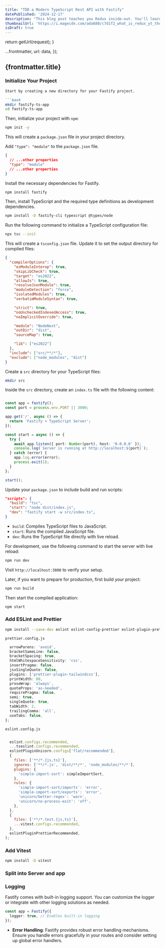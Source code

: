 ```yaml
---
title: "TDD a Modern TypeScript Rest API with Fastify"
datePublished: '2024-12-17'
description: "This blog post teaches you Redux inside-out. You'll learn Redux from scratch, fill knowledge gaps if you're already experienced, and discover secret tricks to write clean, scalable code. Create your own middleware and learn advanced selector composition."
thumbnailUrl: 'https://i.magecdn.com/ada680/c7d1f2_what_is_redux_yt_thumbnail_v1?f=webp,q.25,p.f,l.f'
isDraft: true
---
```



  return getUrl(request);
}

  ...frontmatter,
  url: data,
});

## {frontmatter.title}

### Initialize Your Project

```md
Start by creating a new directory for your Fastify project.

```bash
mkdir fastify-ts-app
cd fastify-ts-app
```

Then, initialize your project with `npm`:

```bash
npm init -y
```

This will create a `package.json` file in your project directory.

Add `"type": "module"` to the `package.json` file.

```json title="package.json"
{
  // ...other properties
  "type": "module"
  // ...other properties
}
```

Install the necessary dependencies for Fastify.

```bash
npm install fastify
```

Then, install TypeScript and the required type definitions as development dependencies.

```bash
npm install -D fastify-cli typescript @types/node
```

Run the following command to initialize a TypeScript configuration file:

```bash
npx tsc --init
```

This will create a `tsconfig.json` file. Update it to set the output directory for compiled files:

```json title="tsconfig.json"
{
  "compilerOptions": {
    "esModuleInterop": true,
    "skipLibCheck": true,
    "target": "es2022",
    "allowJs": true,
    "resolveJsonModule": true,
    "moduleDetection": "force",
    "isolatedModules": true,
    "verbatimModuleSyntax": true,

    "strict": true,
    "noUncheckedIndexedAccess": true,
    "noImplicitOverride": true,

    "module": "NodeNext",
    "outDir": "dist",
    "sourceMap": true,

    "lib": ["es2022"]
  },
  "include": ["src/**/*"],
  "exclude": ["node_modules", "dist"]
}
```

Create a `src` directory for your TypeScript files:

```bash
mkdir src
```

Inside the `src` directory, create an `index.ts` file with the following content:

```typescript title="src/index.ts"

const app = fastify();
const port = process.env.PORT || 3000;

app.get('/', async () => {
  return 'Fastify + TypeScript Server';
});

const start = async () => {
  try {
    await app.listen({ port: Number(port), host: '0.0.0.0' });
    console.log(`Server is running at http://localhost:${port}`);
  } catch (error) {
    app.log.error(error);
    process.exit(1);
  }
};

start();
```

Update your `package.json` to include build and run scripts:

```json title="package.json"
"scripts": {
  "build": "tsc",
  "start": "node dist/index.js",
  "dev": "fastify start -w src/index.ts",
}
```

- `build`: Compiles TypeScript files to JavaScript.
- `start`: Runs the compiled JavaScript file.
- `dev`: Runs the TypeScript file directly with live reload.

For development, use the following command to start the server with live reload:

```bash
npm run dev
```

Visit `http://localhost:3000` to verify your setup.

Later, if you want to prepare for production, first build your project:

```bash
npm run build
```

Then start the compiled application:

```bash
npm start
```

### Add ESLint and Prettier

```bash
npm install --save-dev eslint eslint-config-prettier eslint-plugin-prettier eslint-plugin-simple-import-sort eslint-plugin-unicorn prettier prettier-plugin-tailwindcss typescript @typescript-eslint/eslint-plugin @vitest/eslint-plugin
```

`prettier.config.js`

```js title="prettier.config.js"
  arrowParens: 'avoid',
  bracketSameLine: false,
  bracketSpacing: true,
  htmlWhitespaceSensitivity: 'css',
  insertPragma: false,
  jsxSingleQuote: false,
  plugins: ['prettier-plugin-tailwindcss'],
  printWidth: 80,
  proseWrap: 'always',
  quoteProps: 'as-needed',
  requirePragma: false,
  semi: true,
  singleQuote: true,
  tabWidth: 2,
  trailingComma: 'all',
  useTabs: false,
};
```
  
`eslint.config.js`

```js title="eslint.config.js"

  eslint.configs.recommended,
  ...tseslint.configs.recommended,
  eslintPluginUnicorn.configs['flat/recommended'],
  {
    files: ['**/*.{js,ts}'],
    ignores: ['**/*.js', 'dist/**/*', 'node_modules/**/*'],
    plugins: {
      'simple-import-sort': simpleImportSort,
    },
    rules: {
      'simple-import-sort/imports': 'error',
      'simple-import-sort/exports': 'error',
      'unicorn/better-regex': 'warn',
      'unicorn/no-process-exit': 'off',
    },
  },
  {
    files: ['**/*.test.{js,ts}'],
    ...vitest.configs.recommended,
  },
  eslintPluginPrettierRecommended,
);
```

### Add Vitest

```bash
npm install -D vitest
```

### Split into Server and app




### Logging

Fastify comes with built-in logging support. You can customize the logger or integrate with other logging solutions as needed.

  ```typescript
  const app = Fastify({
    logger: true, // Enables built-in logging
  });
  ```

- **Error Handling**: Fastify provides robust error handling mechanisms. Ensure you handle errors gracefully in your routes and consider setting up global error handlers.